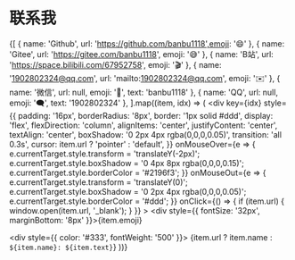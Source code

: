 # 联系我

<div style={{ display: 'grid', gridTemplateColumns: 'repeat(auto-fit, minmax(220px, 1fr))', gap: '16px', width: '100%' }}>

  {[
    { name: 'Github', url: 'https://github.com/banbu1118',emoji: '😄' },
    { name: 'Gitee', url: 'https://gitee.com/banbu1118', emoji: '😅' },
    { name: 'B站', url: 'https://space.bilibili.com/67952758', emoji: '🎬' },
    { name: '1902802324@qq.com', url: 'mailto:1902802324@qq.com', emoji: '✉️' },
    { name: '微信', url: null, emoji: '💬', text: 'banbu1118' },
    { name: 'QQ', url: null, emoji: '🗨️', text: '1902802324' },
  ].map((item, idx) => (
    <div
      key={idx}
      style={{
        padding: '16px',
        borderRadius: '8px',
        border: '1px solid #ddd',
        display: 'flex',
        flexDirection: 'column',
        alignItems: 'center',
        justifyContent: 'center',
        textAlign: 'center',
        boxShadow: '0 2px 4px rgba(0,0,0,0.05)',
        transition: 'all 0.3s',
        cursor: item.url ? 'pointer' : 'default',
      }}
      onMouseOver={e => {
        e.currentTarget.style.transform = 'translateY(-2px)';
        e.currentTarget.style.boxShadow = '0 4px 8px rgba(0,0,0,0.15)';
        e.currentTarget.style.borderColor = '#2196f3';
      }}
      onMouseOut={e => {
        e.currentTarget.style.transform = 'translateY(0)';
        e.currentTarget.style.boxShadow = '0 2px 4px rgba(0,0,0,0.05)';
        e.currentTarget.style.borderColor = '#ddd';
      }}
      onClick={() => {
        if (item.url) {
          window.open(item.url, '_blank');
        }
      }}
    >
      <div style={{ fontSize: '32px', marginBottom: '8px' }}>{item.emoji}</div>
      <div style={{ color: '#333', fontWeight: '500' }}>
        {item.url ? item.name : `${item.name}: ${item.text}`}
      </div>
    </div>
  ))}

</div>
